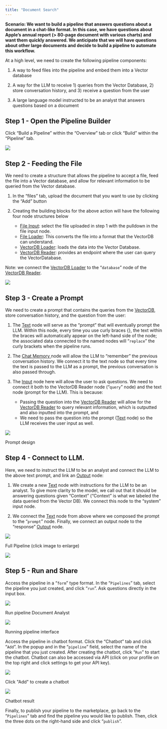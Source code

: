 ```yaml
---
title: "Document Search"
---
```


**Scenario: We want to build a pipeline that answers questions about a document in a chat-like format. In this case, we have questions about Apple’s annual report (> 80-page document with various charts) and want them quickly answered. We anticipate that we will have questions about other large documents and decide to build a pipeline to automate this workflow.** 

At a high level, we need to create the following pipeline components:

1. A way to feed files into the pipeline and embed them into a Vector database

2. A way for the LLM to receive 1) queries from the Vector Database, 2) store conversation history, and 3) receive a question from the user

3. A large language model instructed to be an analyst that answers questions based on a document

## Step 1 - Open the Pipeline Builder

Click “Build a Pipeline” within the “Overview” tab or click “Build” within the “Pipeline” tab. 

![](https://lh4.googleusercontent.com/HH2YJNvx1OoB_bfNbV1ISwpTQdS5V9BosDoDRWMm6DaoGGG75Juxtm743Vux6506Jrqdni3fr6gk2u3sBDkbyFpBhCRA6X_fxpBLrtHXPhfXszR10EhKfoZLVRatn6XqCZ_MT75MhQs6UqmPWRVpryc)

## Step 2 - Feeding the File

We need to create a structure that allows the pipeline to accept a file, feed the file into a Vector database, and allow for relevant information to be queried from the Vector database.

1. In the “files” tab, upload the document that you want to use by clicking the “Add” button

2. Creating the building blocks for the above action will have the following four node structures below  
   * [File Input](/vectorshift/platform/pipelines/file): select the file uploaded in step 1 with the pulldown in the file input node.  
   * [File Loader](/vectorshift/platform/pipelines/file#file-node): This converts the file into a format that the VectorDB can understand.  
   * [VectorDB Loader](/vectorshift/platform/pipelines/vector-db#vectordb-loader): loads the data into the Vector Database.  
   * [VectorDB Reader](/vectorshift/platform/pipelines/vector-db#vectordb-reader): provides an endpoint where the user can query the VectorDatabase.

Note: we connect the [VectorDB Loader](/vectorshift/platform/pipelines/vector-db#vectordb-loader) to the “`database`” node of the [VectorDB Reader](/vectorshift/platform/pipelines/vector-db#vectordb-reader).

![](https://lh3.googleusercontent.com/KLt1rkAG0dRKYAN8eOLRWWfcHfi_E7KZYsVhIhKsPejLJTFwwtw9dIQcnTqNvQInIvDV-JP0N0fnchZCDQRlvdUuOen3UWfNKeQaUiSc9oo2UQoY53jK-w3Hm_rYyrDRe9VuYa00AwmxIVRXXpYb3Ps)

## Step 3 - Create a Prompt

We need to create a prompt that contains the queries from the [VectorDB](/vectorshift/platform/pipelines/vector-db), store conversation history, and the question from the user:

1. The [Text](/vectorshift/platform/pipelines/text) node will serve as the “prompt” that will eventually prompt the LLM. Within this node, every time you use curly braces {}, the text within the braces will automatically appear on the left-hand side of the node; the associated data connected to the named nodes will “`replace`” the curly brackets when the pipeline runs.

2. The [Chat Memory ](/vectorshift/platform/pipelines/chat#chat-memory)node will allow the LLM to “remember” the previous conversation history. We connect it to the text node so that every time the text is passed to the LLM as a prompt, the previous conversation is also passed through.

3. The [Input](/vectorshift/platform/pipelines/inputs-outputs#input-nodes) node here will allow the user to ask questions. We need to connect it both to the VectorDB Reader node (“`query`” node) and the text node (prompt for the LLM). This is because:  
   * Passing the question into the [VectorDB Reader](/vectorshift/platform/pipelines/vector-db#vectordb-reader) will allow for the [VectorDB Reader](/vectorshift/platform/pipelines/vector-db#vectordb-reader) to query relevant information, which is outputted and also inputted into the prompt, and  
   * We need to pass the question into the prompt ([Text](/vectorshift/platform/pipelines/text) node) so the LLM receives the user input as well.

![](https://lh4.googleusercontent.com/e-3rpccHr3yNCMMzMc_Fj6ZMz9QjOPAr-uhv6Sa1jNxQIcJKvf-462934uKpOcsWUsiycrPd9eIOvgq-mI9PHpax9SyQP7YXQb3QDthHU0zs0O3ueOfdyeFpXxTxxYDHoE6DKc2LL8fecizqRzvqv1s)

Prompt design

## **Step 4 - Connect to LLM.** 

Here, we need to instruct the LLM to be an analyst and connect the LLM to the above text prompt, and link an [Output](/vectorshift/platform/pipelines/inputs-outputs#output-nodes) node:

1. We create a new [Text](/vectorshift/platform/pipelines/text) node with instructions for the LLM to be an analyst. To give more clarity to the model, we call out that it should be answering questions given “Context” (“Context” is what we labeled the data queried from the Vector DB). We connect this node to the “system” input node.

2. We connect the [Text](/vectorshift/platform/pipelines/text) node from above where we composed the prompt to the “`prompt`” node. Finally, we connect an output node to the “response” [Output](/vectorshift/platform/pipelines/inputs-outputs#output-nodes) node.

![](https://lh4.googleusercontent.com/5_XVt0s4jt9eX9dbJ6ycC2I0nRIIBT4xMMXSXElsAGG0x9TqzDBq4Cp645r-A2FqTpRwbvSoGOdOmivl4hUmaVEWF4dcczUOklSVIL3pdcSnzRSlsM3_0tsdGwYyAORhUC1KqHi7SK1OHH-LNg5DIwc)

Full Pipeline (click image to enlarge)

![](https://lh6.googleusercontent.com/IZ5nNnlFAV1HSusvM6FXlr_PzjZUXLXerqYn6DaEVbeiaRefba2pEPOMy9_bl3oKk-vXWW70QSCD8mkiyfmLNnAcOgIqsJp2XzBnKYOZANHeT_FhBMwwIP9Ja3c6ix9NOGa_PlhwV0OBhbgo-EoZAow)

## Step 5 - Run and Share

Access the pipeline in a “`form`” type format. In the “`Pipelines`” tab, select the pipeline you just created, and click “`run`”. Ask questions directly in the input box.

![](https://lh6.googleusercontent.com/HnYt8G3JifoG0LtWMRmeX4zmsRoh6Ctu15uQkScrD0iYxtNfidHbq4ue94tS3eWTn49FzKxNfCjHX--4UVGM4fxouHzdx8TJ7LOHDEt3H5pp3SNp87iGAefqn2nr0Is4h5T3VV_-CfBU4Gjc81X23zQ)

Run pipeline Document Analyst

![](https://lh6.googleusercontent.com/JktY1K6NNB9aGPfKIn5jhtvOOcL1Bb8aVg0eBGtXGwr3koLSz3Xj-np7RB_bkOMjGhbX0zNDeNhOVUfnc6hdnMQnZrmIJZXdfl_SvLaQ0qiOEIi7WeVTOvyNittOqfszUfWdgGcm5cVsTBXEBb6K_Pg)

Running pipeline interface

Access the pipeline in chatbot format. Click the “Chatbot” tab and click “`Add`”. In the popup and in the “`pipeline`” field, select the name of the pipeline that you just created. After creating the chatbot, click “`Run`” to start the chatbot. Chatbot can also be accessed via API (click on your profile on the top right and click settings to get your API key).

![](https://lh3.googleusercontent.com/E9pcgf6kYXgQNQdg9UEcQzVyRXUrXzgiIxQannXa5VzXdhXSlkAc6aBKqudwtM7SKeRrxLq9FaUVXXNaE7vGAdfkkE5g454aBsIYcI51lxKLiz-kFXblKuvvkzSajJMH-W2mLcM-DL7sTpFde4mJm1U)

Click "Add" to create a chatbot

![](https://lh5.googleusercontent.com/eHnAeZ86uyEXRPgmdYdYubVn7CHdHZgYHW2RA8J86RynG9C4_4adKibqt_dQZ_CuaqSzPBbJSgbGKM6OSA59zc9RG0sASpqfJCbTuZKUe9YgRbuUigqC45cYqKwlOu4Qe4fciL8fd2x6ulidxYO6OZo)

Chatbot result

Finally, to publish your pipeline to the marketplace, go back to the “`Pipelines`” tab and find the pipeline you would like to publish. Then, click the three dots on the right-hand side and click “`publish`”.